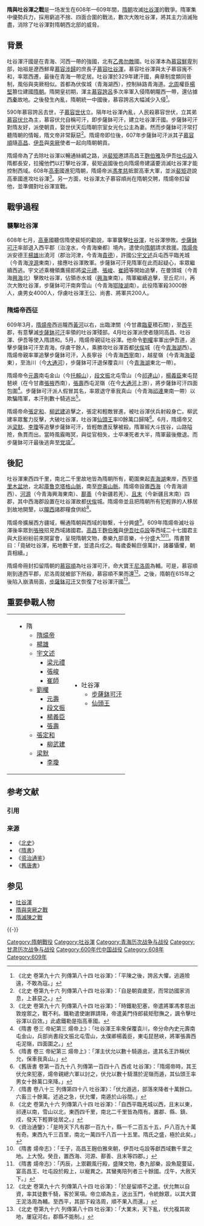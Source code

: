 {{Infobox Military Conflict
|conflict= 隋與吐谷渾之戰
|partof=
|image= 
|date= 608年七月－609年
|place=[[青海|青海]]
|territory=
|result=隋朝勝利，吐谷渾滅國
|combatant1=[[隋朝|隋朝]]<br />[[高車|高車]]
|combatant2=[[吐谷浑|吐谷浑]]
|commander1=[[隋煬帝|隋煬帝]]<br />[[楊雄|楊雄]]<br />[[宇文述|宇文述]]<br />[[劉權_(隋朝)|劉權]]<br />[[張定和|張定和]]<br />[[梁默|梁默]]
|commander2=[[伏允|步薩鉢可汗]]
|strength1=不詳
|strength2=不詳
}}

'''隋與吐谷渾之戰'''是一场发生在608年—609年間，[[隋朝|隋朝]]攻滅[[吐谷渾|吐谷渾]]的戰爭。隋軍集中優勢兵力，採用窮追不捨、四面合圍的戰法，數次大敗吐谷渾，將其主力消滅殆盡，消除了吐谷渾對隋朝西北部的威脅。

==背景==
吐谷渾汗國是在青海、河西一帶的強國，北有[[乙弗勿敵|乙弗勿敵]]國。吐谷渾本為[[慕容部|慕容鮮卑]]別部，始祖是遼西鮮卑[[慕容涉歸|慕容涉歸]]的庶長子[[慕容吐谷渾|慕容吐谷渾]]，慕容吐谷渾與太子慕容廆不和，率眾西遷，最後在青海一帶定居。吐谷渾於329年建汗國，典章制度類同晉制，風俗與突厥相似。首都為伏俟城（青海湖西），控制絲路青海道。[[北周|北周]]權臣[[楊堅|楊堅]]篡位建國[[隋朝|隋朝]]。隋開皇初期，渾主[[誇呂|慕容誇呂]]多次率軍入侵隋朝隴西一帶，還佔據[[西秦|西秦]]故地。之後發生內亂，隋朝統一中國後，慕容誇呂大幅減少入侵<ref>《北史 卷第九十六 列傳第八十四 吐谷渾》：「平陳之後，誇呂大懼，逃遁險遠，不敢為寇。」</ref>。

590年慕容誇呂去世，子[[世伏|慕容世伏]]立。隔年吐谷渾內亂，人民殺慕容世伏，立其弟[[伏允|慕容伏允]]為主，慕容伏允自稱可汗，即步薩鉢可汗，建立吐谷渾汗國。步薩鉢可汗對隋友好，派使朝貢，娶世伏天后隋朝宗室女光化公主為妻。然而步薩鉢可汗常打聽隋朝的情報，隋文帝非常厭惡<ref>《北史 卷第九十六 列傳第八十四 吐谷渾》：「自是朝貢歲至，而常訪國家消息，上甚惡之。」</ref>。隋煬帝即位後，607年步薩鉢可汗派其子[[慕容順|慕容順]]隨[[高昌|高昌]]、[[伊吾|伊吾]]與[[突厥|突厥]]使者一起向隋朝朝貢。

隋煬帝為了去除吐谷渾以暢通絲綢之路，派[[裴矩|裴矩]]邀請高昌王[[麴伯雅|麴伯雅]]及伊吾[[吐屯設|吐屯設]]入隋都長安，拉攏他們以打擊吐谷渾，裴矩返國後也向隋煬帝建議要消滅吐谷渾才能控制西域。608年[[高車|高車]]國進犯隋朝，隋煬帝派[[馮孝慈|馮孝慈]]抵禦高車大軍，並派[[裴矩|裴矩]]遊說高車國進攻吐谷渾<ref>《北史 卷第九十六 列傳第八十四 吐谷渾》：「時鐵勒犯塞，帝遣將軍馮孝慈出敦煌禦之，戰不利。鐵勒遣使謝罪請降，帝遣黃門侍郎裴矩慰撫之，諷令擊吐谷渾以自效。」此處鐵勒是指高車國。</ref>。另一方面，吐谷渾太子慕容順尚在隋朝交聘，隋煬帝扣留他，並準備對吐谷渾宣戰。

==戰爭過程==
===襲擊吐谷渾===
608年七月，[[高車|高車]]國聽信隋使裴矩的勸說，率軍襲擊[[吐谷渾|吐谷渾]]，吐谷渾慘敗。[[伏允|步薩鉢可汗]]率部退入西平郡〔治湟水，今青海樂都〕境內，遣使向[[隋朝|隋朝]]請求救援。[[隋煬帝|隋煬帝]]派安德王[[楊雄|楊雄]]出澆河（郡治河津，今青海[[貴德|貴德]]），許國公[[宇文述|宇文述]]兵屯西平臨羌城（今青海[[湟源|湟源]]東南），接應吐谷渾敗軍。步薩鉢可汗見隋軍在此而起疑心，率眾繼續西逃。宇文述乘機領鷹揚郎將[[梁元禮|梁元禮]]、[[張峻|張峻]]、[[崔師|崔師]]等開始追擊，在曼頭城（今青海[[興海|興海]]北）擊敗吐谷渾，佔領赤水城（[[興海|興海]]東南）。隋軍繼續追擊，至丘尼川，再次大敗吐谷渾，步薩鉢可汗南奔雪山（今青海[[鄂陵湖|鄂陵湖]]南）。此役隋軍殺3000餘人，虜男女4000人，俘虜吐谷渾王公、尚書、將軍共200人。

===隋煬帝西征===
609年3月，[[隋煬帝|隋煬帝]]西巡隴西[[黃河|黃河]]以右，出臨津關（今甘肅[[臨夏|臨夏]]積石關），至[[西平|西平]]郡，有意擊滅[[伏允|步薩鉢可汗]]率領的吐谷渾殘部。4月吐谷渾派使者隨同高昌、吐谷渾、伊吾等使入隋請和。5月，隋煬帝親征吐谷渾。他命令[[劉權|劉權]]率軍出伊吾道，追擊步薩鉢可汗至青海，俘虜干餘人，乘勝攻吐谷渾首都[[伏俟|伏俟]]城（在今[[青海湖|青海湖]]西）。隋煬帝親率軍追擊步薩鉢可汗，入長寧谷（今青海[[西寧|西寧]]南），越星嶺（今青海[[海晏|海晏]]東），至浩川（今[[大通河|大通河]]），步薩鉢可汗退保覆袁川（今[[青海湖|青海湖]]東北一帶）。

隋煬帝令[[元壽|元壽]]南屯金山（今[[托賴山|托賴山]]），[[段文振|段文振]]北屯雪山（今[[祁連山|祁連山]]），[[楊義臣|楊義臣]]東屯琵琶峽（在今甘肅[[張掖|張掖]]西南），[[張壽|張壽]]西屯泥嶺（在今[[大通河|大通河]]上游），將步薩鉢可汗四面包圍<ref>《隋書 卷三 帝紀第三 煬帝上》：「吐谷渾王率衆保覆袁川，帝分命內史元壽南屯金山，兵部尚書段文振北屯雪山，太僕卿楊義臣，東屯琵琶峽，將軍張壽西屯泥嶺，四面圍之。」</ref>。步薩鉢可汗派人假冒其名，率眾退守車我真山（今青海[[祁連|祁連]]東南一帶）以欺騙隋軍，本汗則數十騎逃出<ref>《隋書 卷三 帝紀第三 煬帝上》：「渾主伏允以數十騎遁出，遣其名王詐稱伏允，保車我真山。」</ref>。

隋煬帝命[[張定和|張定和]]、[[柳武建|柳武建]]追擊之，張定和輕敵冒進，被吐谷渾伏兵射殺身亡。柳武建率眾奮力反擊，大破吐谷渾，吐谷渾[[仙頭王|仙頭王]]率l0餘萬口歸降<ref>《舊唐書 卷第一百九十八 列傳第一百四十八 西戎 吐谷渾》：「隋煬帝時，其王伏允來犯塞，煬帝親總六軍以討之，伏允以數十騎潛於泥嶺而遁，其仙頭王率男女十餘萬口來降。」</ref>。6月，隋煬帝又派[[梁默|梁默]]、[[李瓊|李瓊]]等追擊步薩鉢可汗，皆輕敵遭反擊被殺。隋軍經大斗拔谷，山路隘險，魚貫而出。當時風霰晦冥，與從官相失，士卒凍死者大半，隋軍最後撤退。而步薩鉢可汗最後逃奔至[[党項|党項]]<ref>《隋書 卷八十三 列傳第四十八 吐谷渾》：「伏允遁逃，部落來降者十萬餘口。六畜三十餘萬。述追之急，伏允懼，南遁於山谷間。」</ref>。

==後記==
吐谷渾東西四千里，南北二千里故地皆為隋朝所有，範圍東起[[青海湖|青海湖]]東岸，西至[[塔里木盆地|塔里木盆地]]，北起[[庫魯克塔格山脈|庫魯克塔格山脈]]，南至[[崑崙山脈|崑崙山脈]]。隋煬帝設置[[西海|西海]]（今青海湖西）、[[河源|河源]]（今青海興海東南）、[[鄯善|鄯善]]（今新疆若羌）、[[且末|且末]]（今新疆且末南）四郡，其中西海郡設置在吐谷渾故都[[伏俟|伏俟]]城。隋煬帝並且把隋朝所有犯輕罪的人移居到故地開墾，以[[隴西|隴西]]諸郡糧食供給<ref>《北史 卷第九十六 列傳第八十四 吐谷渾》：「自西平臨羌城以西，且末以東，祁連以南，雪山以北，東西四千里，南北二千里皆為隋有。置郡、縣、鎮、戍，發天下輕罪徙居之。」</ref>。

隋煬帝擴展西方疆域，暢通隋朝與西域的聯繫，十分興盛<ref>《資治通鑒》：「是時天下凡有郡一百九十，縣一千二百五十五，戶八百九十萬有奇。東西九千三百里，南北一萬四千八百一十五里。隋氏之盛，極於此矣。」</ref>。609年隋煬帝滅吐谷渾後率眾到[[張掖|張掖]]招見西域諸國君。[[高昌|高昌]]王[[麴伯雅|麴伯雅]]與[[伊吾|伊吾]][[吐屯設|吐屯設]]等西域二十七國君主與大臣紛紛前來開宴會，呈現隋朝文物，奏樂九部音樂，十分盛大<ref>《隋書 煬帝志》：「壬子，高昌王麹伯雅來朝，伊吾吐屯設等獻西域數千里之地。上大悅。癸丑，置西海、河源、鄯善、且末等四郡。」</ref><ref>《隋書 煬帝志》：「丙辰，上禦觀風行殿，盛陳文物，奏九部樂，設魚龍蔓延，宴高昌王、吐屯設於殿上，以寵異之。其蠻夷陪列者三十餘國。戊午，大赦天下。」</ref>。隋書贊曰：「竟破吐谷渾，拓地數千里，並遣兵戍之。每歲委輸巨億萬計，諸蕃懾懼，朝貢相續。」 

隋煬帝冊封扣留隋朝的[[慕容順|慕容順]]為吐谷渾可汗，命大寶王[[尼洛周|尼洛周]]為輔。可是，慕容順剛到達西平郡，尼洛周就被部下所殺，慕容順不果而還<ref>《北史 卷第九十六 列傳第八十四 吐谷渾》：「於是留順不之遣。伏允無以自資，率其徒數千騎，客於黨項。帝立順為主，送出玉門，令統餘眾，以其大寶王泥洛周為輔。至西平，其部下殺洛周，順不果入而還。」</ref>。之後，隋朝在615年之後陷入崩潰局面，[[伏允|步薩鉢可汗]]又恢復了吐谷渾汗國<ref>《北史 卷第九十六 列傳第八十四 吐谷渾》：「大業末，天下亂，伏允複其故地，屢寇河右，郡縣不能制。」</ref>。

==重要參戰人物==
{|
|
|valign=top|
*隋
**[[隋煬帝|隋煬帝]]
**[[楊雄|楊雄]]
**[[宇文述|宇文述]]
***[[梁元禮|梁元禮]]
***[[張峻|張峻]]
***[[崔師|崔師]]
**[[劉權_(隋朝)|劉權]]
***[[元壽|元壽]]
***[[段文振|段文振]]
***[[楊義臣|楊義臣]]
***[[張壽|張壽]]
**[[張定和|張定和]]
***[[柳武建|柳武建]]
**[[梁默|梁默]]
***[[李瓊|李瓊]]
|valign=top|
*吐谷渾
**[[伏允|步薩鉢可汗]]
**[[仙頭王|仙頭王]]
|}

== 参考文献 ==
=== 引用 ===
{{Reflist}}

=== 来源 ===
*《[[北史|北史]]》
*《[[隋書|隋書]]》
*《[[资治通鉴|资治通鉴]]》
*《[[舊唐書|舊唐書]]》

== 参见 ==
{{Portal box|中国|历史|军事}}
*[[吐谷渾|吐谷渾]]
*[[隋與突厥之戰|隋與突厥之戰]]
*[[隋滅陳之戰|隋滅陳之戰]]

{{-}}
{{隋朝历史事件}}


[[Category:隋朝戰役|Category:隋朝戰役]]
[[Category:吐谷渾|Category:吐谷渾]]
[[Category:青海历次战争与战役|Category:青海历次战争与战役]]
[[Category:甘肃历次战争与战役|Category:甘肃历次战争与战役]]
[[Category:600年代中国战役|Category:600年代中国战役]]
[[Category:608年|Category:608年]]
[[Category:609年|Category:609年]]